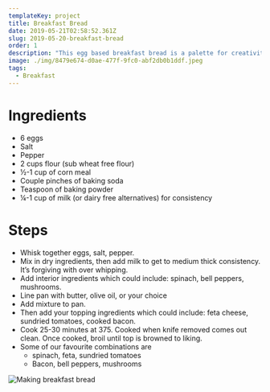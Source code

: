 ```yaml
---
templateKey: project
title: Breakfast Bread
date: 2019-05-21T02:58:52.361Z
slug: 2019-05-20-breakfast-bread
order: 1
description: "This egg based breakfast bread is a palette for creativity. "
image: ./img/8479e674-d0ae-477f-9fc0-abf2db0b1ddf.jpeg
tags:
  - Breakfast
---
```


# Ingredients

- 6 eggs
- Salt
- Pepper
- 2 cups flour (sub wheat free flour)
- ½-1 cup of corn meal
- Couple pinches of baking soda
- Teaspoon of baking powder
- ¼-1 cup of milk (or dairy free alternatives) for consistency

# Steps

- Whisk together eggs, salt, pepper.
- Mix in dry ingredients, then add milk to get to medium thick consistency. It’s forgiving with over whipping.
- Add interior ingredients which could include: spinach, bell peppers, mushrooms.
- Line pan with butter, olive oil, or your choice
- Add mixture to pan.
- Then add your topping ingredients which could include: feta cheese, sundried tomatoes, cooked bacon.
- Cook 25-30 minutes at 375. Cooked when knife removed comes out clean. Once cooked, broil until top is browned to liking.
- Some of our favourite combinations are
  - spinach, feta, sundried tomatoes
  - Bacon, bell peppers, mushrooms

![Making breakfast bread](/img/0f52173f-bfe1-4536-82e1-5dc256788d96.jpeg)
